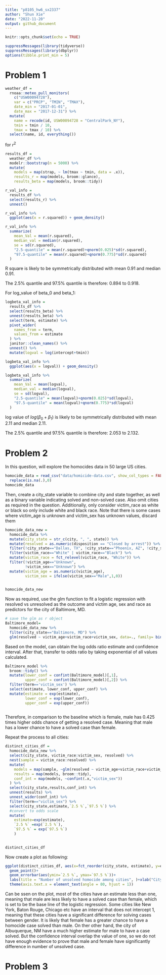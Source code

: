 ```yaml
---
title: "p8105_hw6_sx2337"
author: "Shun Xie"
date: "2022-11-20"
output: github_document
---
```


```r
knitr::opts_chunk$set(echo = TRUE)
```
```r
suppressMessages(library(tidyverse))
suppressMessages(library(dbplyr))
options(tibble.print_min = 5)

```


# Problem 1

```r
weather_df = 
  rnoaa::meteo_pull_monitors(
    c("USW00094728"),
    var = c("PRCP", "TMIN", "TMAX"), 
    date_min = "2017-01-01",
    date_max = "2017-12-31") %>%
  mutate(
    name = recode(id, USW00094728 = "CentralPark_NY"),
    tmin = tmin / 10,
    tmax = tmax / 10) %>%
  select(name, id, everything())

```

for $r^2$
```r
results_df = 
  weather_df %>% 
  modelr::bootstrap(n = 5000) %>% 
  mutate(
    models = map(strap, ~ lm(tmax ~ tmin, data = .x)),
    results_r = map(models, broom::glance),
    results_beta = map(models, broom::tidy)) 
```

```r
r_val_info = 
  results_df %>% 
  select(results_r) %>% 
  unnest()

r_val_info %>% 
  ggplot(aes(x = r.squared)) + geom_density()
```
```r
r_val_info %>% 
  summarize(
    mean_Val = mean(r.squared),
    median_val = median(r.squared),
    se = sd(r.squared),
    "2.5-quantile" = mean(r.squared)+qnorm(0.025)*sd(r.squared),
    "97.5-quantile" = mean(r.squared)+qnorm(0.775)*sd(r.squared)
  )
```

R square is likely to be symmetrically distributed with mean 0.91 and median 0.91. 

The 2.5% quantile and 97.5% quantile is therefore:
0.894 to 0.918.

For log_value of beta_0 and beta_1:
```r
logbeta_val_info = 
  results_df %>% 
  select(results_beta) %>% 
  unnest(results_beta) %>% 
  select(term, estimate) %>% 
  pivot_wider(
    names_from = term,
    values_from = estimate
  ) %>% 
  janitor::clean_names() %>% 
  unnest() %>% 
  mutate(logval = log(intercept+tmin))

logbeta_val_info %>% 
  ggplot(aes(x = logval)) + geom_density()
```
```r
logbeta_val_info %>% 
  summarize(
    mean_Val = mean(logval),
    median_val = median(logval),
    se = sd(logval),
    "2.5-quantile" = mean(logval)+qnorm(0.025)*sd(logval),
    "97.5-quantile" = mean(logval)+qnorm(0.775)*sd(logval)
  )
```

log value of $log(\beta_0+\beta_1)$ is likely to be symmetrically distributed with mean 2.11 and median 2.11. 

The 2.5% quantile and 97.5% quantile is therefore:
2.053 to 2.132.


# Problem 2

In this question, will explore the homocides data in 50 large US cities. 
```r
homocide_data = read_csv("data/homicide-data.csv", show_col_types = FALSE) %>% 
  replace(is.na(.),0)
homocide_data
```

Then, create a city_state variable to combine city and state together, as well as a binary variable indicating solved and non-solved case. Also omit cities as required in the question. Additionally, only consider victim_race as white or black so only include white and black race. Note that there is some cases where victim_age is unknown and victim_sex has unknown values, discard them

```r
homocide_data_new = 
  homocide_data %>%
  mutate(city_state = str_c(city, ", ", state)) %>% 
  mutate(resolved = as.numeric(disposition == "Closed by arrest")) %>% 
  filter(!city_state=="Dallas, TX", !city_state=="Phoenix, AZ", !city_state=="Kansas City, MO", !city_state=="Tulsa, AL") %>% 
  filter(victim_race=="White" | victim_race=="Black") %>% 
  mutate(victim_race = fct_relevel(victim_race, "White")) %>% 
  filter(!victim_age=="Unknown",
         !victim_sex=="Unknown") %>% 
  mutate(victim_age = as.numeric(victim_age),
         victim_sex = ifelse(victim_sex=="Male",1,0))
         

homocide_data_new 
```


Now as required, use the glm function to fit a logistic regression with resolved vs unresolved as the outcome and victim age, sex and race as predictors for the city of Baltimore, MD. 


```r
# save the glm as r object
Baltimore_model= 
  homocide_data_new %>% 
  filter(city_state=="Baltimore, MD") %>% 
  glm(resolved ~ victim_age+victim_race+victim_sex, data=., family= binomial(link = "logit")) 
```


Based on the model, can obtain the log odds ratio estimate and confidence interval. After that, transfer to odds ratio by taking exponential of all values calculated. 
```r
Baltimore_model %>% 
  broom::tidy() %>% 
  mutate(lower_conf = confint(Baltimore_model)[,1],
         upper_conf = confint(Baltimore_model)[,2]) %>% 
  filter(term=='victim_sex') %>% 
  select(estimate, lower_conf, upper_conf) %>% 
  mutate(estimate = exp(estimate),
         lower_conf = exp(lower_conf),
         upper_conf = exp(upper_conf))
  
```
Therefore, in comparison to the baseline which is female, male has 0.425 times higher odds chance of getting a resolved case. Meaning that male has a lower chance to have a solved case than female. 

Repeat the process to all cities:

```r


distinct_cities_df = 
  homocide_data_new %>% 
  select(city_state, victim_race:victim_sex, resolved) %>% 
  nest(sample = victim_race:resolved) %>% 
  mutate(
    models = map(sample, ~glm(resolved ~ victim_age+victim_race+victim_sex, family= binomial(link = "logit"), data=.x)),
    results = map(models, broom::tidy),
    conf_int = map(models, ~confint(.x,"victim_sex"))
  ) %>% 
  select(city_state,results,conf_int) %>% 
  unnest(results) %>% 
  unnest_wider(conf_int) %>% 
  filter(term=="victim_sex") %>% 
  select(city_state,estimate,`2.5 %`,`97.5 %`) %>% 
  #convert to odds scale
  mutate(
    estimate=exp(estimate),
    `2.5 %` =exp(`2.5 %`),
    `97.5 %` = exp(`97.5 %`)
    )
  

distinct_cities_df
```

Now create a plot as following:
```r
ggplot(distinct_cities_df, aes(x=fct_reorder(city_state, estimate), y=estimate))+
  geom_point()+
  geom_errorbar(aes(ymin=`2.5 %`, ymax=`97.5 %`))+
  labs(title = "Number of unsolved homocide among cities", )+xlab("City")+
  theme(axis.text.x = element_text(angle = 80, hjust = 1))
```
Can be ssen on the plot, most of the cities have an estimate less than one, meaning that male are less likely to have a solved case than female, which is set to be the base line of the logistic regression. Some cities like New York, Baton Rouge, Chicago etc have an interval that does not intercept 1, meaning that these cities have a significant difference for solving cases between gender. It is likely that female has a greater chance to have a homocide case solved than male. On ther other hand, the city of Albuquerque, NM have a much higher estimate for male to have a case solved. But the confidence interval overlap the value of one, so we do not have enough evidence to prove that male and female have significantly difference in number of unsolved case.


# Problem 3
